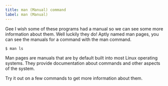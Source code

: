 ```yaml
---
title: man (Manual) command
label: man (Manual)
---
```


Gee I wish some of these programs had a manual so we can see some more information about them. Well luckily they do! Aptly named man pages, you can see the manuals for a command with the man command.

```bash
$ man ls
```

Man pages are manuals that are by default built into most Linux operating systems. They provide documentation about commands and other aspects of the system.

Try it out on a few commands to get more information about them.
